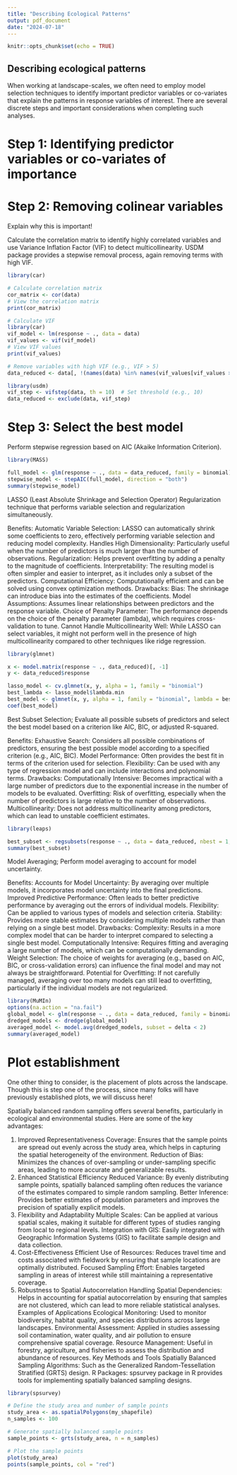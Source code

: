 ```yaml
---
title: "Describing Ecological Patterns"
output: pdf_document
date: "2024-07-18"
---
```


```r
knitr::opts_chunk$set(echo = TRUE)
```

## Describing ecological patterns

When working at landscape-scales, we often need to employ model selection techniques to identify important predictor variables or co-variates that explain the patterns in response variables of interest. There are several discrete steps and important considerations when completing such analyses. 

# Step 1: Identifying predictor variables or co-variates of importance

# Step 2: Removing colinear variables

Explain why this is important!

Calculate the correlation matrix to identify highly correlated variables and use Variance Inflation Factor (VIF) to detect multicollinearity. USDM package provides a stepwise removal process, again removing terms with high VIF.


```r
library(car)

# Calculate correlation matrix
cor_matrix <- cor(data)
# View the correlation matrix
print(cor_matrix)

# Calculate VIF
library(car)
vif_model <- lm(response ~ ., data = data)
vif_values <- vif(vif_model)
# View VIF values
print(vif_values)

# Remove variables with high VIF (e.g., VIF > 5)
data_reduced <- data[, !(names(data) %in% names(vif_values[vif_values > 5]))]

library(usdm)
vif_step <- vifstep(data, th = 10)  # Set threshold (e.g., 10)
data_reduced <- exclude(data, vif_step)

```

# Step 3: Select the best model

Perform stepwise regression based on AIC (Akaike Information Criterion).

```r

library(MASS)

full_model <- glm(response ~ ., data = data_reduced, family = binomial)
stepwise_model <- stepAIC(full_model, direction = "both")
summary(stepwise_model)

```

LASSO (Least Absolute Shrinkage and Selection Operator) Regularization technique that performs variable selection and regularization simultaneously.

Benefits:
Automatic Variable Selection: LASSO can automatically shrink some coefficients to zero, effectively performing variable selection and reducing model complexity.
Handles High Dimensionality: Particularly useful when the number of predictors is much larger than the number of observations.
Regularization: Helps prevent overfitting by adding a penalty to the magnitude of coefficients.
Interpretability: The resulting model is often simpler and easier to interpret, as it includes only a subset of the predictors.
Computational Efficiency: Computationally efficient and can be solved using convex optimization methods.
Drawbacks:
Bias: The shrinkage can introduce bias into the estimates of the coefficients.
Model Assumptions: Assumes linear relationships between predictors and the response variable.
Choice of Penalty Parameter: The performance depends on the choice of the penalty parameter (lambda), which requires cross-validation to tune.
Cannot Handle Multicollinearity Well: While LASSO can select variables, it might not perform well in the presence of high multicollinearity compared to other techniques like ridge regression.

```r

library(glmnet)

x <- model.matrix(response ~ ., data_reduced)[, -1]
y <- data_reduced$response

lasso_model <- cv.glmnet(x, y, alpha = 1, family = "binomial")
best_lambda <- lasso_model$lambda.min
best_model <- glmnet(x, y, alpha = 1, family = "binomial", lambda = best_lambda)
coef(best_model)

```

Best Subset Selection; Evaluate all possible subsets of predictors and select the best model based on a criterion like AIC, BIC, or adjusted R-squared. 

Benefits:
Exhaustive Search: Considers all possible combinations of predictors, ensuring the best possible model according to a specified criterion (e.g., AIC, BIC).
Model Performance: Often provides the best fit in terms of the criterion used for selection.
Flexibility: Can be used with any type of regression model and can include interactions and polynomial terms.
Drawbacks:
Computationally Intensive: Becomes impractical with a large number of predictors due to the exponential increase in the number of models to be evaluated.
Overfitting: Risk of overfitting, especially when the number of predictors is large relative to the number of observations.
Multicollinearity: Does not address multicollinearity among predictors, which can lead to unstable coefficient estimates.

```r
library(leaps)

best_subset <- regsubsets(response ~ ., data = data_reduced, nbest = 1, really.big = TRUE)
summary(best_subset)

```

Model Averaging; Perform model averaging to account for model uncertainty.

Benefits:
Accounts for Model Uncertainty: By averaging over multiple models, it incorporates model uncertainty into the final predictions.
Improved Predictive Performance: Often leads to better predictive performance by averaging out the errors of individual models.
Flexibility: Can be applied to various types of models and selection criteria.
Stability: Provides more stable estimates by considering multiple models rather than relying on a single best model.
Drawbacks:
Complexity: Results in a more complex model that can be harder to interpret compared to selecting a single best model.
Computationally Intensive: Requires fitting and averaging a large number of models, which can be computationally demanding.
Weight Selection: The choice of weights for averaging (e.g., based on AIC, BIC, or cross-validation errors) can influence the final model and may not always be straightforward.
Potential for Overfitting: If not carefully managed, averaging over too many models can still lead to overfitting, particularly if the individual models are not regularized.


```r

library(MuMIn)
options(na.action = "na.fail")
global_model <- glm(response ~ ., data = data_reduced, family = binomial)
dredged_models <- dredge(global_model)
averaged_model <- model.avg(dredged_models, subset = delta < 2)
summary(averaged_model)

```

# Plot establishment

One other thing to consider, is the placement of plots across the landscape. Though this is step one of the process, since many folks will have previously established plots, we will discuss here!

Spatially balanced random sampling offers several benefits, particularly in ecological and environmental studies. Here are some of the key advantages:

1. Improved Representativeness
Coverage: Ensures that the sample points are spread out evenly across the study area, which helps in capturing the spatial heterogeneity of the environment.
Reduction of Bias: Minimizes the chances of over-sampling or under-sampling specific areas, leading to more accurate and generalizable results.
2. Enhanced Statistical Efficiency
Reduced Variance: By evenly distributing sample points, spatially balanced sampling often reduces the variance of the estimates compared to simple random sampling.
Better Inference: Provides better estimates of population parameters and improves the precision of spatially explicit models.
3. Flexibility and Adaptability
Multiple Scales: Can be applied at various spatial scales, making it suitable for different types of studies ranging from local to regional levels.
Integration with GIS: Easily integrated with Geographic Information Systems (GIS) to facilitate sample design and data collection.
4. Cost-Effectiveness
Efficient Use of Resources: Reduces travel time and costs associated with fieldwork by ensuring that sample locations are optimally distributed.
Focused Sampling Effort: Enables targeted sampling in areas of interest while still maintaining a representative coverage.
5. Robustness to Spatial Autocorrelation
Handling Spatial Dependencies: Helps in accounting for spatial autocorrelation by ensuring that samples are not clustered, which can lead to more reliable statistical analyses.
Examples of Applications
Ecological Monitoring: Used to monitor biodiversity, habitat quality, and species distributions across large landscapes.
Environmental Assessment: Applied in studies assessing soil contamination, water quality, and air pollution to ensure comprehensive spatial coverage.
Resource Management: Useful in forestry, agriculture, and fisheries to assess the distribution and abundance of resources.
Key Methods and Tools
Spatially Balanced Sampling Algorithms: Such as the Generalized Random-Tessellation Stratified (GRTS) design.
R Packages: spsurvey package in R provides tools for implementing spatially balanced sampling designs.

```r

library(spsurvey)

# Define the study area and number of sample points
study_area <- as.spatialPolygons(my_shapefile)
n_samples <- 100

# Generate spatially balanced sample points
sample_points <- grts(study_area, n = n_samples)

# Plot the sample points
plot(study_area)
points(sample_points, col = "red")

```

